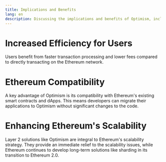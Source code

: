 ```yaml
---
title: Implications and Benefits
lang: en
description: Discussing the implications and benefits of Optimism, including increased efficiency, Ethereum compatibility, and enhancing Ethereum's scalability.
---
```


# Increased Efficiency for Users

Users benefit from faster transaction processing and lower fees compared to directly transacting on the Ethereum network.

# Ethereum Compatibility 

A key advantage of Optimism is its compatibility with Ethereum's existing smart contracts and dApps. This means developers can migrate their applications to Optimism without significant changes to the code.

# Enhancing Ethereum's Scalability

Layer 2 solutions like Optimism are integral to Ethereum's scalability strategy. They provide an immediate relief to the scalability issues, while Ethereum continues to develop long-term solutions like sharding in its transition to Ethereum 2.0.
